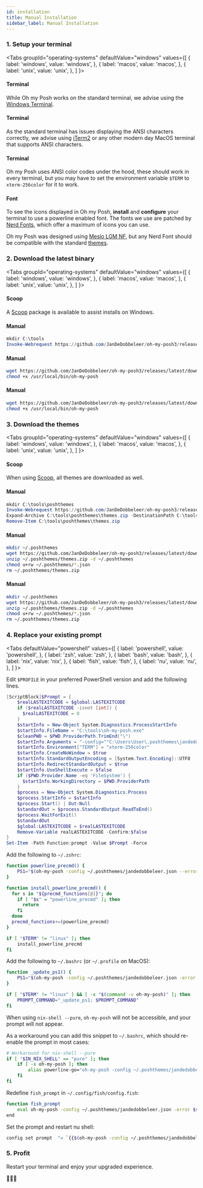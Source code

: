```yaml
---
id: installation
title: Manual Installation
sidebar_label: Manual Installation
---
```



### 1. Setup your terminal

<Tabs
  groupId="operating-systems"
  defaultValue="windows"
  values={[
    { label: 'windows', value: 'windows', },
    { label: 'macos', value: 'macos', },
    { label: 'unix', value: 'unix', },
  ]
}>
<TabItem value="windows">

#### Terminal

While Oh my Posh works on the standard terminal, we advise using the [Windows Terminal][wt].

</TabItem>
<TabItem value="macos">

#### Terminal

As the standard terminal has issues displaying the ANSI characters correctly, we advise using
[iTerm2][iterm2] or any other modern day MacOS terminal that supports ANSI characters.

</TabItem>
<TabItem value="unix">

#### Terminal

Oh my Posh uses ANSI color codes under the hood, these should work in every terminal,
but you may have to set the environment variable `$TERM` to `xterm-256color` for it to work.

</TabItem>
</Tabs>

#### Font

To see the icons displayed in Oh my Posh, **install** and **configure** your terminal to use a powerline enabled font.
The fonts we use are patched by [Nerd Fonts][nerdfonts], which offer a maximum of icons you can use.

Oh my Posh was designed using [Meslo LGM NF][meslo], but any Nerd Font should be compatible with the standard [themes][themes].

### 2. Download the latest binary

<Tabs
  groupId="operating-systems"
  defaultValue="windows"
  values={[
    { label: 'windows', value: 'windows', },
    { label: 'macos', value: 'macos', },
    { label: 'unix', value: 'unix', },
  ]
}>
<TabItem value="windows">

#### Scoop

A [Scoop][scoop] package is available to assist installs on Windows.

#### Manual

```powershell
mkdir C:\tools
Invoke-Webrequest https://github.com/JanDeDobbeleer/oh-my-posh3/releases/latest/download/posh-windows-amd64.exe -OutFile C:\tools\oh-my-posh.exe
```

</TabItem>
<TabItem value="macos">

#### Manual

```bash
wget https://github.com/JanDeDobbeleer/oh-my-posh3/releases/latest/download/posh-darwin-amd64 -O /usr/local/bin/oh-my-posh
chmod +x /usr/local/bin/oh-my-posh
```

</TabItem>
<TabItem value="unix">

#### Manual

```bash
wget https://github.com/JanDeDobbeleer/oh-my-posh3/releases/latest/download/posh-linux-amd64 -O /usr/local/bin/oh-my-posh
chmod +x /usr/local/bin/oh-my-posh
```

</TabItem>
</Tabs>


### 3. Download the themes

<Tabs
  groupId="operating-systems"
  defaultValue="windows"
  values={[
    { label: 'windows', value: 'windows', },
    { label: 'macos', value: 'macos', },
    { label: 'unix', value: 'unix', },
  ]
}>
<TabItem value="windows">

#### Scoop

When using [Scoop][scoop], all themes are downloaded as well.

#### Manual

```powershell
mkdir C:\tools\poshthemes
Invoke-Webrequest https://github.com/JanDeDobbeleer/oh-my-posh3/releases/latest/download/themes.zip -OutFile C:\tools\poshthemes\themes.zip
Expand-Archive C:\tools\poshthemes\themes.zip -DestinationPath C:\tools\poshthemes -Force
Remove-Item C:\tools\poshthemes\themes.zip
```

</TabItem>
<TabItem value="macos">

#### Manual

```bash
mkdir ~/.poshthemes
wget https://github.com/JanDeDobbeleer/oh-my-posh3/releases/latest/download/themes.zip -O ~/.poshthemes/themes.zip
unzip ~/.poshthemes/themes.zip -d ~/.poshthemes
chmod u+rw ~/.poshthemes/*.json
rm ~/.poshthemes/themes.zip
```

</TabItem>
<TabItem value="unix">

#### Manual

```bash
mkdir ~/.poshthemes
wget https://github.com/JanDeDobbeleer/oh-my-posh3/releases/latest/download/themes.zip -O ~/.poshthemes/themes.zip
unzip ~/.poshthemes/themes.zip -d ~/.poshthemes
chmod u+rw ~/.poshthemes/*.json
rm ~/.poshthemes/themes.zip
```

</TabItem>
</Tabs>

### 4. Replace your existing prompt

<Tabs
  defaultValue="powershell"
  values={[
    { label: 'powershell', value: 'powershell', },
    { label: 'zsh', value: 'zsh', },
    { label: 'bash', value: 'bash', },
    { label: 'nix', value: 'nix', },
    { label: 'fish', value: 'fish', },
    { label: 'nu', value: 'nu', },
  ]
}>
<TabItem value="powershell">

Edit `$PROFILE` in your preferred PowerShell version and add the following lines.

```powershell
[ScriptBlock]$Prompt = {
    $realLASTEXITCODE = $global:LASTEXITCODE
    if ($realLASTEXITCODE -isnot [int]) {
      $realLASTEXITCODE = 0
    }
    $startInfo = New-Object System.Diagnostics.ProcessStartInfo
    $startInfo.FileName = "C:\tools\oh-my-posh.exe"
    $cleanPWD = $PWD.ProviderPath.TrimEnd("\")
    $startInfo.Arguments = "-config=""C:\Users\User\.poshthemes\jandedobbeleer.json"" -error=$realLASTEXITCODE -pwd=""$cleanPWD"""
    $startInfo.Environment["TERM"] = "xterm-256color"
    $startInfo.CreateNoWindow = $true
    $startInfo.StandardOutputEncoding = [System.Text.Encoding]::UTF8
    $startInfo.RedirectStandardOutput = $true
    $startInfo.UseShellExecute = $false
    if ($PWD.Provider.Name -eq 'FileSystem') {
      $startInfo.WorkingDirectory = $PWD.ProviderPath
    }
    $process = New-Object System.Diagnostics.Process
    $process.StartInfo = $startInfo
    $process.Start() | Out-Null
    $standardOut = $process.StandardOutput.ReadToEnd()
    $process.WaitForExit()
    $standardOut
    $global:LASTEXITCODE = $realLASTEXITCODE
    Remove-Variable realLASTEXITCODE -Confirm:$false
}
Set-Item -Path Function:prompt -Value $Prompt -Force
```

</TabItem>
<TabItem value="zsh">

Add the following to `~/.zshrc`:

```bash
function powerline_precmd() {
    PS1="$(oh-my-posh -config ~/.poshthemes/jandedobbeleer.json --error $?)"
}

function install_powerline_precmd() {
  for s in "${precmd_functions[@]}"; do
    if [ "$s" = "powerline_precmd" ]; then
      return
    fi
  done
  precmd_functions+=(powerline_precmd)
}

if [ "$TERM" != "linux" ]; then
    install_powerline_precmd
fi
```

</TabItem>
<TabItem value="bash">

Add the following to `~/.bashrc` (or `~/.profile` on MacOS):

```bash
function _update_ps1() {
    PS1="$(oh-my-posh -config ~/.poshthemes/jandedobbeleer.json -error $?)"
}

if [ "$TERM" != "linux" ] && [ -x "$(command -v oh-my-posh)" ]; then
    PROMPT_COMMAND="_update_ps1; $PROMPT_COMMAND"
fi
```

</TabItem>
<TabItem value="nix">

When using `nix-shell --pure`, `oh-my-posh` will not be accessible, and
your prompt will not appear.

As a workaround you can add this snippet to `~/.bashrc`,
which should re-enable the prompt in most cases:

```bash
# Workaround for nix-shell --pure
if [ "$IN_NIX_SHELL" == "pure" ]; then
    if [ -x oh-my-posh ]; then
        alias powerline-go="oh-my-posh -config ~/.poshthemes/jandedobbeleer.json"
    fi
fi
```

</TabItem>
<TabItem value="fish">

Redefine `fish_prompt` in `~/.config/fish/config.fish`:

```bash
function fish_prompt
    eval oh-my-posh -config ~/.poshthemes/jandedobbeleer.json -error $status
end
```

</TabItem>
<TabItem value="nu">

Set the prompt and restart nu shell:

```bash
config set prompt  "= `{{$(oh-my-posh -config ~/.poshthemes/jandedobbeleer.json | str collect)}}`"
```

</TabItem>
</Tabs>

### 5. Profit

Restart your terminal and enjoy your upgraded experience.

🎉🎉🎉

[wt]: https://github.com/microsoft/terminal
[iterm2]: https://www.iterm2.com/
[nerdfonts]: https://www.nerdfonts.com/
[nf-cheat]: https://www.nerdfonts.com/cheat-sheet
[meslo]: https://github.com/ryanoasis/nerd-fonts/releases/download/v2.1.0/Meslo.zip
[powershell]: /docs/powershell
[themes]: https://github.com/JanDeDobbeleer/oh-my-posh3/tree/main/themes
[scoop]: /docs/scoop
